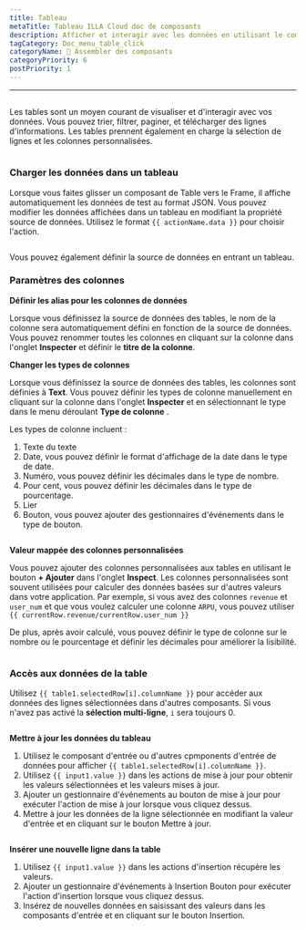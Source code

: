 ```yaml
---
title: Tableau
metaTitle: Tableau ILLA Cloud doc de composants
description: Afficher et interagir avec les données en utilisant le composant Tableau.
tagCategory: Doc_menu_table_click
categoryName: 🧬 Assembler des composants
categoryPriority: 6
postPriority: 1
---
```


* * *

## <Heading hidden>Table</Heading>

Les tables sont un moyen courant de visualiser et d'interagir avec vos données. Vous pouvez trier, filtrer, paginer, et télécharger des lignes d'informations. Les tables prennent également en charge la sélection de lignes et les colonnes personnalisées.

<img
  src='https://cdn.illacloud.com/official-website/img/docs/assemble/table.png'
  alt=""
/>

### Charger les données dans un tableau

Lorsque vous faites glisser un composant de Table vers le Frame, il affiche automatiquement les données de test au format JSON. Vous pouvez modifier les données affichées dans un tableau en modifiant la propriété source de données. Utilisez le format `{{ actionName.data }}` pour choisir l'action.

<img
  src='https://cdn.illacloud.com/official-website/img/docs/assemble/table1.png'
  alt=""
/>

Vous pouvez également définir la source de données en entrant un tableau.

### Paramètres des colonnes

**Définir les alias pour les colonnes de données**

Lorsque vous définissez la source de données des tables, le nom de la colonne sera automatiquement défini en fonction de la source de données. Vous pouvez renommer toutes les colonnes en cliquant sur la colonne dans l'onglet **Inspecter** et définir le **titre de la colonne**.

**Changer les types de colonnes**

Lorsque vous définissez la source de données des tables, les colonnes sont définies à **Text**. Vous pouvez définir les types de colonne manuellement en cliquant sur la colonne dans l'onglet **Inspecter** et en sélectionnant le type dans le menu déroulant **Type de colonne** .

Les types de colonne incluent :

1.  Texte du texte
2.  Date, vous pouvez définir le format d'affichage de la date dans le type de date.
3.  Numéro, vous pouvez définir les décimales dans le type de nombre.
4.  Pour cent, vous pouvez définir les décimales dans le type de pourcentage.
5.  Lier
6.  Bouton, vous pouvez ajouter des gestionnaires d'événements dans le type de bouton.

<img
  src='https://cdn.illacloud.com/official-website/img/docs/assemble/table2.png'
  alt=""
/>

**Valeur mappée des colonnes personnalisées**

Vous pouvez ajouter des colonnes personnalisées aux tables en utilisant le bouton **+ Ajouter** dans l'onglet **Inspect**. Les colonnes personnalisées sont souvent utilisées pour calculer des données basées sur d'autres valeurs dans votre application. Par exemple, si vous avez des colonnes `revenue` et `user_num` et que vous voulez calculer une colonne `ARPU`, vous pouvez utiliser `{{ currentRow.revenue/currentRow.user_num }}`

De plus, après avoir calculé, vous pouvez définir le type de colonne sur le nombre ou le pourcentage et définir les décimales pour améliorer la lisibilité.

<img
  src='https://cdn.illacloud.com/official-website/img/docs/assemble/table3.png'
  alt=""
/>

### Accès aux données de la table

Utilisez `{{ table1.selectedRow[i].columnName }}` pour accéder aux données des lignes sélectionnées dans d'autres composants. Si vous n'avez pas activé la **sélection multi-ligne**, `i` sera toujours 0.

<img
  src='https://cdn.illacloud.com/official-website/img/docs/assemble/table4.png'
  alt=""
/>

**Mettre à jour les données du tableau**

1.  Utilisez le composant d'entrée ou d'autres cpmponents d'entrée de données pour afficher `{{ table1.selectedRow[i].columnName }}`.
2.  Utilisez `{{ input1.value }}` dans les actions de mise à jour pour obtenir les valeurs sélectionnées et les valeurs mises à jour.
3.  Ajouter un gestionnaire d'événements au bouton de mise à jour pour exécuter l'action de mise à jour lorsque vous cliquez dessus.
4.  Mettre à jour les données de la ligne sélectionnée en modifiant la valeur d'entrée et en cliquant sur le bouton Mettre à jour.

<img
  src='https://cdn.illacloud.com/official-website/img/docs/assemble/table5.png'
  alt=""
/>

**Insérer une nouvelle ligne dans la table**

1.  Utilisez `{{ input1.value }}` dans les actions d'insertion récupère les valeurs.
2.  Ajouter un gestionnaire d'événements à Insertion Bouton pour exécuter l'action d'insertion lorsque vous cliquez dessus.
3.  Insérez de nouvelles données en saisissant des valeurs dans les composants d'entrée et en cliquant sur le bouton Insertion.

<img
  src='https://cdn.illacloud.com/official-website/img/docs/assemble/table6.png'
  alt=""
/>
